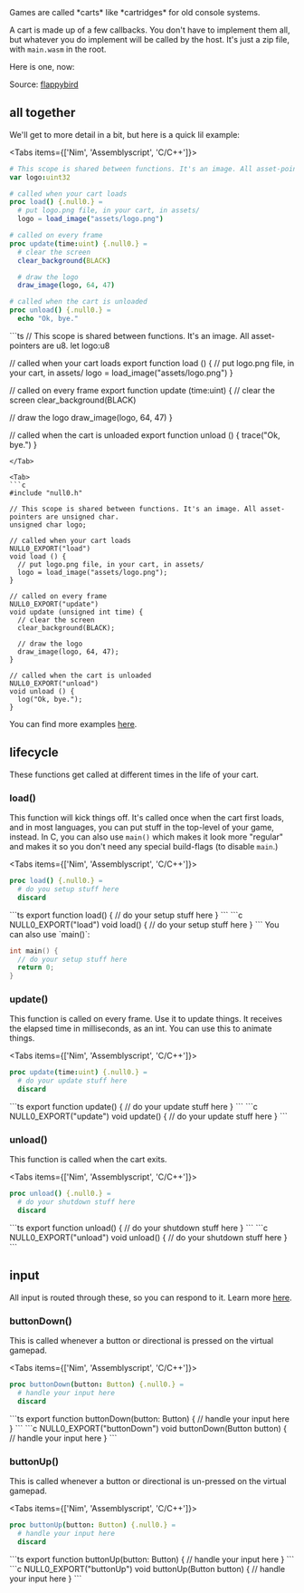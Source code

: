 
<Callout emoji="👾">
Games are called *carts* like *cartridges* for old console systems.
</Callout>

A cart is made up of a few callbacks. You don't have to implement them all, but whatever you do implement will be called by the host. It's just a zip file, with `main.wasm` in the root.

Here is one, now:

<Cart cart='/flappybird.null0' />

Source: [flappybird](https://github.com/notnullgames/null0/tree/main/src/carts/flappybird)

## all together

We'll get to more detail in a bit, but here is a quick lil example:

<Tabs items={['Nim', 'Assemblyscript', 'C/C++']}>
<Tab>
```nim
# This scope is shared between functions. It's an image. All asset-pointers are uint32.
var logo:uint32

# called when your cart loads
proc load() {.null0.} =
  # put logo.png file, in your cart, in assets/
  logo = load_image("assets/logo.png")

# called on every frame
proc update(time:uint) {.null0.} =
  # clear the screen
  clear_background(BLACK)

  # draw the logo
  draw_image(logo, 64, 47)

# called when the cart is unloaded
proc unload() {.null0.} =
  echo "Ok, bye."
```
</Tab>

<Tab>
```ts
// This scope is shared between functions. It's an image. All asset-pointers are u8.
let logo:u8

// called when your cart loads
export function load () {
  // put logo.png file, in your cart, in assets/
  logo = load_image("assets/logo.png")
}

// called on every frame
export function update (time:uint) {
  // clear the screen
  clear_background(BLACK)

  // draw the logo
  draw_image(logo, 64, 47)
}

// called when the cart is unloaded
export function unload () {
  trace("Ok, bye.")
}
```
</Tab>

<Tab>
```c
#include "null0.h"

// This scope is shared between functions. It's an image. All asset-pointers are unsigned char.
unsigned char logo;

// called when your cart loads
NULL0_EXPORT("load")
void load () {
  // put logo.png file, in your cart, in assets/
  logo = load_image("assets/logo.png");
}

// called on every frame
NULL0_EXPORT("update")
void update (unsigned int time) {
  // clear the screen
  clear_background(BLACK);

  // draw the logo
  draw_image(logo, 64, 47);
}

// called when the cart is unloaded
NULL0_EXPORT("unload")
void unload () {
  log("Ok, bye.");
}
```
</Tab>
</Tabs>

You can find more examples [here](https://github.com/notnullgames/null0/tree/main/src/carts).

## lifecycle

These functions get called at different times in the life of your cart.

### load()

This function will kick things off. It's called once when the cart first loads, and in most languages, you can put stuff in the top-level of your game, instead. In C, you can also use `main()` which makes it look more "regular" and makes it so you don't need any special build-flags (to disable `main`.)

<Tabs items={['Nim', 'Assemblyscript', 'C/C++']}>
<Tab>
```nim
proc load() {.null0.} =
  # do you setup stuff here
  discard
```
</Tab>

<Tab>
```ts
export function load() {
  // do your setup stuff here
}
```
</Tab>

<Tab>
```c
NULL0_EXPORT("load")
void load() {
  // do your setup stuff here
}
```
You can also use `main()`:

```c
int main() {
  // do your setup stuff here
  return 0;
}
```

</Tab>
</Tabs>


### update()

This function is called on every frame. Use it to update things. It receives the elapsed time in milliseconds, as an int. You can use this to animate things.


<Tabs items={['Nim', 'Assemblyscript', 'C/C++']}>
<Tab>
```nim
proc update(time:uint) {.null0.} =
  # do your update stuff here
  discard
```
</Tab>

<Tab>
```ts
export function update() {
  // do your update stuff here
}
```
</Tab>

<Tab>
```c
NULL0_EXPORT("update")
void update() {
  // do your update stuff here
}
```
</Tab>
</Tabs>


### unload()

This function is called when the cart exits.


<Tabs items={['Nim', 'Assemblyscript', 'C/C++']}>
<Tab>
```nim
proc unload() {.null0.} =
  # do your shutdown stuff here
  discard
```
</Tab>

<Tab>
```ts
export function unload() {
  // do your shutdown stuff here
}
```
</Tab>

<Tab>
```c
NULL0_EXPORT("unload")
void unload() {
  // do your shutdown stuff here
}
```
</Tab>
</Tabs>

## input

All input is routed through these, so you can respond to it. Learn more [here](input).

### buttonDown()

This is called whenever a button or directional is pressed on the virtual gamepad.

<Tabs items={['Nim', 'Assemblyscript', 'C/C++']}>
<Tab>
```nim
proc buttonDown(button: Button) {.null0.} =
  # handle your input here
  discard
```
</Tab>

<Tab>
```ts
export function buttonDown(button: Button) {
  // handle your input here
}
```
</Tab>

<Tab>
```c
NULL0_EXPORT("buttonDown")
void buttonDown(Button button) {
  // handle your input here
}
```
</Tab>
</Tabs>


### buttonUp()

This is called whenever a button or directional is un-pressed on the virtual gamepad.

<Tabs items={['Nim', 'Assemblyscript', 'C/C++']}>
<Tab>
```nim
proc buttonUp(button: Button) {.null0.} =
  # handle your input here
  discard
```
</Tab>

<Tab>
```ts
export function buttonUp(button: Button) {
  // handle your input here
}
```
</Tab>

<Tab>
```c
NULL0_EXPORT("buttonUp")
void buttonUp(Button button) {
  // handle your input here
}
```
</Tab>
</Tabs>


